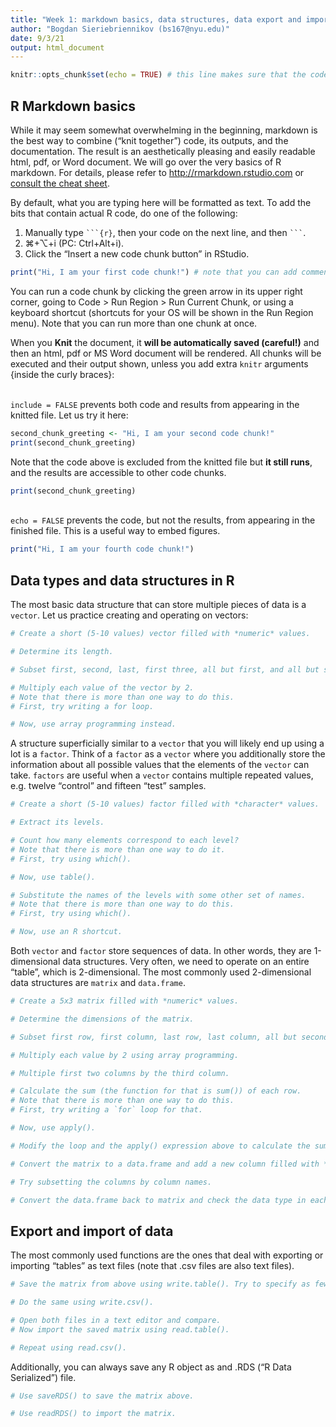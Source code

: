 ```yaml
---
title: "Week 1: markdown basics, data structures, data export and import"
author: "Bogdan Sieriebriennikov (bs167@nyu.edu)"
date: 9/3/21
output: html_document
---
```


```r
knitr::opts_chunk$set(echo = TRUE) # this line makes sure that the code from each chunk is included in the final file, unless specified otherwise (see below)
```

## R Markdown basics

While it may seem somewhat overwhelming in the beginning, markdown is the best way to combine ("knit together") code, its outputs, and the documentation. The result is an aesthetically pleasing and easily readable html, pdf, or Word document. We will go over the very basics of R markdown. For details, please refer to <http://rmarkdown.rstudio.com> or [consult the cheat sheet](https://www.rstudio.com/wp-content/uploads/2015/02/rmarkdown-cheatsheet.pdf).

By default, what you are typing here will be formatted as text. To add the bits that contain actual R code, do one of the following:

1. Manually type ` ```{r} `, then your code on the next line, and then ` ``` `.
2. ⌘+⌥+i  (PC: Ctrl+Alt+i).
3. Click the "Insert a new code chunk button" in RStudio.

```r
print("Hi, I am your first code chunk!") # note that you can add comments inside chunks
```
You can run a code chunk by clicking the green arrow in its upper right corner, going to Code > Run Region > Run Current Chunk, or using a keyboard shortcut (shortcuts for your OS will be shown in the Run Region menu). Note that you can run more than one chunk at once.

When you **Knit** the document, it **will be automatically saved (careful!)** and then an html, pdf or MS Word document will be rendered. All chunks will be executed and their output shown, unless you add extra `knitr` arguments {inside the curly braces}:

<br>
`include = FALSE` prevents both code and results from appearing in the knitted file. Let us try it here:
```r
second_chunk_greeting <- "Hi, I am your second code chunk!"
print(second_chunk_greeting)
```
Note that the code above is excluded from the knitted file but **it still runs**, and the results are accessible to other code chunks.
```r
print(second_chunk_greeting)
```

<br>
`echo = FALSE` prevents the code, but not the results, from appearing in the finished file. This is a useful way to embed figures.
```r
print("Hi, I am your fourth code chunk!")
```

## Data types and data structures in R

The most basic data structure that can store multiple pieces of data is a `vector`. Let us practice creating and operating on vectors:
```r
# Create a short (5-10 values) vector filled with *numeric* values.

# Determine its length.

# Subset first, second, last, first three, all but first, and all but second elements.

# Multiply each value of the vector by 2.
# Note that there is more than one way to do this.
# First, try writing a for loop.

# Now, use array programming instead.

```

A structure superficially similar to a `vector` that you will likely end up using a lot is a `factor`. Think of a `factor` as a `vector` where you additionally store the information about all possible values that the elements of the `vector` can take. `factors` are useful when a `vector` contains multiple repeated values, e.g. twelve "control" and fifteen "test" samples.

```r
# Create a short (5-10 values) factor filled with *character* values.

# Extract its levels.

# Count how many elements correspond to each level?
# Note that there is more than one way to do it.
# First, try using which().

# Now, use table().

# Substitute the names of the levels with some other set of names.
# Note that there is more than one way to do this.
# First, try using which().

# Now, use an R shortcut.

```

Both `vector` and `factor` store sequences of data. In other words, they are 1-dimensional data structures. Very often, we need to operate on an entire "table", which is 2-dimensional. The most commonly used 2-dimensional data structures are `matrix` and `data.frame`.

```r
# Create a 5x3 matrix filled with *numeric* values.

# Determine the dimensions of the matrix.

# Subset first row, first column, last row, last column, all but second columns.

# Multiply each value by 2 using array programming.

# Multiple first two columns by the third column.

# Calculate the sum (the function for that is sum()) of each row.
# Note that there is more than one way to do this.
# First, try writing a `for` loop for that.

# Now, use apply().

# Modify the loop and the apply() expression above to calculate the sum of each column.

# Convert the matrix to a data.frame and add a new column filled with *character* values.

# Try subsetting the columns by column names.

# Convert the data.frame back to matrix and check the data type in each column.

```

## Export and import of data

The most commonly used functions are the ones that deal with exporting or importing "tables" as text files (note that .csv files are also text files).

```r
# Save the matrix from above using write.table(). Try to specify as few arguments as possible.

# Do the same using write.csv().

# Open both files in a text editor and compare.
# Now import the saved matrix using read.table().

# Repeat using read.csv().

```

Additionally, you can always save any R object as and .RDS ("R Data Serialized") file.

```r
# Use saveRDS() to save the matrix above.

# Use readRDS() to import the matrix.

```

